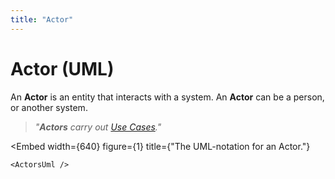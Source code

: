 ```yaml
---
title: "Actor"
---
```



# Actor (UML)

An **Actor** is an entity that interacts with a system.
An **Actor** can be a person, or another system.

> _"**Actors** carry out [Use Cases](uml.usecase)."_ <BibRef name="UML" pp="99" />


<Embed
    width={640}
    figure={1}
    title={"The UML-notation for an Actor."}
>
    <ActorsUml />
</Embed>


<BackButton />